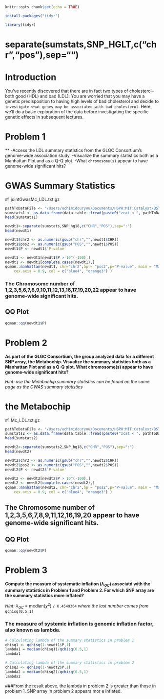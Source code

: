 
```r
knitr::opts_chunk$set(echo = TRUE)
```

```r
install.packages("tidyr")
```

```r
library(tidyr)
```


# separate(sumstats,SNP_HGLT,c("chr","pos"),sep="")

# Introduction
You've recently discovered that there are in fact two types of cholesterol-- both good (HDL) and bad (LDL). You are worried that you may have a genetic predisposition to having high levels of bad cholesterol and decide to `investigate what genes may be associated with bad cholesterol`. 
Here, we'll do a basic exploration of the data before investigating the specific genetic effects in subsequent lectures. 

# Problem 1
**
-Access the LDL summary statistics from the GLGC Consortium's genome-wide association study. 
-Visualize the summary statistics both as a Manhattan Plot and as a Q-Q plot. 
-What `chromosome(s)` appear to have genome-wide significant hits? <br>


# GWAS Summary Statistics
#1 jointGwasMc_LDL.txt.gz
```r
pathToDataFile <- "/Users/uchimidouryou/Documents/HSPH:MIT:Catalyst/BST227/HW1_1031/jointGwasMc_LDL.txt.gz"
sumstats1 <- as.data.frame(data.table::fread(paste0("zcat < ", pathToDataFile), showProgress = FALSE))
head(sumstats1)
```

```r
newdt1<-separate(sumstats,SNP_hg18,c("CHR","POS"),sep=":")
head(newdt1)
```

```r
newdt1$chr2 <- as.numeric(gsub("chr","",newdt1$CHR))
newdt1$pos2 <- as.numeric(gsub("POS","",newdt1$POS))
newdt1$P <- newdt1$`P-value`
```

```r
newdt1 <- newdt1[newdt1$P > 10^(-100),]
newdt1 <- newdt1[complete.cases(newdt1),]
qqman::manhattan(newdt1, chr="chr2",bp = "pos2",p="P-value", main = "Manhattan Plot", ylim = c(0, 10), cex = 0.6, 
    cex.axis = 0.9, col = c("blue4", "orange3") )
```

### The Chromosome number of 1,2,3,5,6,7,8,9,10,11,12,13,16,17,19,20,22 appear to have genome-wide significant hits.

## QQ Plot
```r
qqman::qq(newdt1$P)
```

\newpage

# Problem 2
**As part of the GLGC Consortium, the group analyzed data for a different SNP array, the Metabochip. Visualize the summary statistics both as a Manhattan Plot and as a Q-Q plot. What chromosome(s) appear to have genome-wide significant hits?**<br>

_Hint: use the Metabochip summary statistics can be found on the same page as the GWAS summary statistics_



# the Metabochip
#1 Mc_LDL.txt.gz
```r
pathToDataFile <- "/Users/uchimidouryou/Documents/HSPH:MIT:Catalyst/BST227/HW1_1031/Mc_LDL.txt.gz"
sumstats2 <- as.data.frame(data.table::fread(paste0("zcat < ", pathToDataFile), showProgress = FALSE))
head(sumstats2)
```

```r
newdt2<-separate(sumstats2,SNP_hg18,c("CHR","POS"),sep=":")
head(newdt2)
```


```r
newdt2$chr2 <- as.numeric(gsub("chr","",newdt2$CHR))
newdt2$pos2 <- as.numeric(gsub("POS","",newdt2$POS))
newdt2$P <- newdt2$`P-value`
```


```r
newdt2 <- newdt2[newdt2$P > 10^(-100),]
newdt2 <- newdt2[complete.cases(newdt2),]
qqman::manhattan(newdt2, chr="chr2",bp = "pos2",p="P-value", main = "Manhattan Plot", ylim = c(0, 10), cex = 0.6, 
    cex.axis = 0.9, col = c("blue4", "orange3") )
```
## The Chromosome number of 1,2,3,5,6,7,8,9,11,12,16,19,20 appear to have genome-wide significant hits.

## QQ Plot
```r
qqman::qq(newdt2$P)
```


\newpage

# Problem 3
**Compute the measure of systematic inflation ($\lambda_{GC}$) associatd with the summary statistics in Problem 1 and Problem 2. For which SNP array are the summary statistics more inflated? **

_Hint:_  $\lambda_{GC}$ = median($\chi^2$) `/ 0.4549364` _where the last number comes from_ `qchisq(0.5,1)`

### The measure of systemic inflation is  genomic inflation factor, also known as lambda. 

```r
# Calculating lambda of the summary statistics in problem 1
chisq1 <- qchisq(1-newdt1$P,1)
lambda1 = median(chisq1)/qchisq(0.5,1)
lambda1
```

```r
# Calculating lambda of the summary statistics in problem 2
chisq2 <- qchisq(1-newdt2$P,1)
lambda2 = median(chisq2)/qchisq(0.5,1)
lambda2
```

###From the result above, the lambda  in problem 2 is greater than those in problem 1. SNP array in problem 2 appears mor e inflated.  






\newpage
